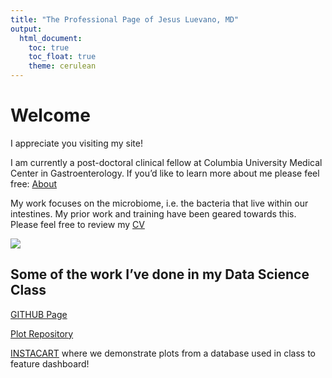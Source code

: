```yaml
---
title: "The Professional Page of Jesus Luevano, MD"
output: 
  html_document:
    toc: true
    toc_float: true
    theme: cerulean
---
```


# Welcome

I appreciate you visiting my site! 

I am currently a post-doctoral clinical fellow at Columbia University Medical Center in Gastroenterology. If you'd like to learn more about me please feel free: [About](about.html)


My work focuses on the microbiome, i.e. the bacteria that live within our intestines. My prior work and training have been geared towards this. Please feel free to review my [CV](education.html)

![](https://www.gutmicrobiotaforhealth.com/wp-content/uploads/2020/09/gut_microbiota_microbes.jpg)

## Some of the work I've done in my Data Science Class

[GITHUB Page](https://github.com/jmlue)

[Plot Repository](https://github.com/jmlue/p8105_visualization_ggplot2)

[INSTACART](dashboard.html) where we demonstrate plots from a database used in class to feature dashboard!

